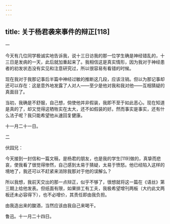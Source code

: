 ```yaml
---
---
---
```

title: 关于杨君袭来事件的辩正[118]
---




一


今天有几位同学极诚实地告诉我，说十三日访我的那一位学生确是神经错乱的，十三日是发病的一天，此后就加重起来了。我相信这是真实情形，因为我对于神经患者的初发状态没有实见和注意研究过，所以很容易有看错的时候。

现在我对于我那记事后半篇中神经过敏的推断这几段，应该注销。但以为那记事却还可以存在：这是意外地发露了人对人——至少是他对我和我对他——互相猜疑的真面目了。

当初，我确是不舒服，自己想，倘使他并非假装，我即不至于如此恶心。现在知道是真的了，却又觉得这牺牲实在太大，还不如假装的好。然而事实是事实，还有什么法子呢？我只能希望他从速回复健康。

十一月二十一日。





二


伏园兄：

今天接到一封信和一篇文稿，是杨君的朋友，也是我的学生[119]做的，真挚而悲哀，使我看了很觉得惨然，自己感到太易于猜疑，太易于愤怒。他已经陷入这样的境地了，我还可以不赶紧来消除我那对于他的误解么？

所以我想，我前天交出的那一点辩正，似乎不够了，很想就将这一篇在《语丝》第三期上给他发表。但纸面有限，如果排工有工夫，我极希望增刊两板（大约此文两板还未必容得下），也不必增价，其责任即由我负担。

由我造出来的酸酒，当然应该由我自己来喝干。

鲁迅。十一月二十四日。